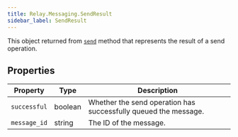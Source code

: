 ```yaml
---
title: Relay.Messaging.SendResult
sidebar_label: SendResult
---
```


[relay-messaging]: /sdks/realtime-sdk/v2/language/python/messaging/
[relay-messaging-sendresult]: /sdks/realtime-sdk/v2/language/python/messaging/send-result

This object returned from [`send`][relay-messaging] method that represents the result of a send operation.

## Properties

| Property | Type | Description |
| -------- | ---- | ----------- |
| `successful` | boolean | Whether the send operation has successfully queued the message. |
| `message_id` | string | The ID of the message. |